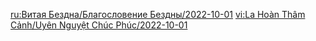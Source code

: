 {{Blessing of the Abyssal Moon
|name       = Pruning
|phase      = Waxing
|image      = Spiral Abyss Blessing 50.png
|details    = <li>After a character triggers Bloom, Hyperbloom, or Burgeon, all party members will have their {{Color|bp|Elemental Mastery increased by 40}} for 10s. This effect can be triggered once every 0.1s. Max 5 stacks. Each stack's duration is counted independently.</li>
|time_start = 2022-10-01 04:00:00
|time_end   = 2022-10-16 03:59:59
}}
<noinclude>
<!-- interwikis -->
<noinclude>
[[ru:Витая Бездна/Благословение Бездны/2022-10-01]]
[[vi:La Hoàn Thâm Cảnh/Uyên Nguyệt Chúc Phúc/2022-10-01]]
</noinclude>
</noinclude>